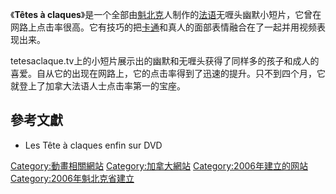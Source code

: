 {{original research|time=2010-01-02T05:36:34+00:00}}
《'''Têtes à claques'''》是一个全部由[[魁北克|魁北克]]人制作的[[法语|法语]]无喱头幽默小短片，它曾在网路上点击率很高。它有技巧的把[[卡通|卡通]]和真人的面部表情融合在了一起并用视频表现出来。

tetesaclaque.tv上的小短片展示出的幽默和无喱头获得了同样多的孩子和成人的喜爱。自从它的出现在网路上，它的点击率得到了迅速的提升。只不到四个月，它就登上了加拿大法语人士点击率第一的宝座。

==參考文獻==
*Les Tête à claques enfin sur DVD

[[Category:動畫相關網站|Category:動畫相關網站]]
[[Category:加拿大網站|Category:加拿大網站]]
[[Category:2006年建立的网站|Category:2006年建立的网站]]
[[Category:2006年魁北克省建立|Category:2006年魁北克省建立]]
{{互联网小作品}}